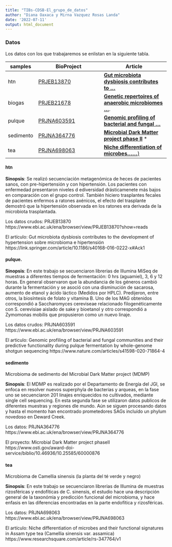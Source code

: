 ```yaml
---
title: "TIBs-CDSB-El_grupo_de_datos"
author: "Diana Oaxaca y Mirna Vazquez Rosas Landa"
date: '2022-07-11'
output: html_document
---
```


### Datos

Los datos con los que trabajaremos se enlistan en la siguiente tabla. 

| samples   | BioProject                                                   | Article                                                      |
| --------- | ------------------------------------------------------------ | ------------------------------------------------------------ |
| htn       | [PRJEB13870](https://www.ebi.ac.uk/ena/browser/view/PRJEB13870?show=reads) | **[Gut microbiota dysbiosis contributes to ...](https://link.springer.com/article/10.1186/s40168-016-0222-x#Ack1)** |
| biogas    | [PRJEB21678](https://www.ebi.ac.uk/ena/browser/view/PRJEB21678) | [**Genetic repertoires of anaerobic microbiomes ...**](https://biotechnologyforbiofuels.biomedcentral.com/articles/10.1186/s13068-018-1258-x). |
| pulque    | [PRJNA603591](https://www.ebi.ac.uk/ena/browser/view/PRJNA603591) | [**Genomic profiling of bacterial and fungal ...**](https://www.nature.com/articles/s41598-020-71864-4) |
| sedimento | [PRJNA364776](https://www.ebi.ac.uk/ena/browser/view/PRJNA364776) | [**Microbial Dark Matter project phase II**](https://www.osti.gov/award-doi-service/biblio/10.46936/10.25585/60000876) * |
| tea       | [PRJNA698063](https://www.ebi.ac.uk/ena/browser/view/PRJNA698063) | [**Niche differentiation of microbes......**)](https://www.researchsquare.com/article/rs-347764/v1) |

#### htn
**Sinopsis**: Se realizó secuenciación metagenómica de heces de pacientes sanos, con pre-hipertensión y con hipertensión. Los pacientes con enfermedad presentaron niveles d ediversidad drásticamenete más bajos en comparación con el grupo control. También hiciero trasplantes fecales de pacientes enfermos a ratones axénicos, el efecto del trasplante demostró que la hipertensión observada en los ratones era derivada de la microbiota trasplantada.

Los datos crudos: PRJEB13870
https://www.ebi.ac.uk/ena/browser/view/PRJEB13870?show=reads

El artículo: Gut microbiota dysbiosis contributes to the development of hypertension sobre microbioma e hipertensión
https://link.springer.com/article/10.1186/s40168-016-0222-x#Ack1

#### pulque. 

**Sinopsis**: En este trabajo se secuenciaron librerias de Illumina MiSeq de muestras a diferentes tiempos de fermentación: 0 hrs (aguamiel), 3, 6 y 12 horas. En general observaron que la abundancia de los géneros cambió durante la fermentación y se asoció con una disminución de sacarosa, aumento de etanol y ácido láctico (Medidos por HPLC). Predijeron, entre otros, la biosíntesis de folato y vitamina B. Uno de los MAG obtenidos correspondió a Saccharomyces cereviseae relacionado filogenéticamente con S. cerevisiae aislado de sake y bioetanol y otro correspondió a Zymomonas mobilis que propusieron como un nuevo linaje.

Los datos crudos: PRJNA603591
https://www.ebi.ac.uk/ena/browser/view/PRJNA603591

El articulo: Genomic profiling of bacterial and fungal communities and their predictive functionality during pulque fermentation by whole-genome shotgun sequencing
https://www.nature.com/articles/s41598-020-71864-4

#### sedimento
Microbioma de sedimento del Microbial Dark Matter project (MDMP)

**Sinopsis**: El MDMP es realizado por el Departamento de Energía del JGI, se enfoca en resolver nuevos superphyla de bacterias y arqueas, en la fase uno se secuenciaron 201 linajes enriquecidos no cultivados, mediante single cell sequencing. En esta segunda fase se utilizaron datos publicos de diferentes muestras y regiones dle mundo. Aún se siguen procesando datos y hasta el momento han encontrado prometedores SAGs incluído un phylum novedoso en Deward Creek.

Los datos: PRJNA364776
https://www.ebi.ac.uk/ena/browser/view/PRJNA364776

El proyecto: Microbial Dark Matter project phaseII https://www.osti.gov/award-doi-service/biblio/10.46936/10.25585/60000876  

#### tea
Microbioma de Camellia sinensis (la planta del té verde y negro)

**Sinopsis**: En este trabajo se secuenciaron librerias de Illumina de muestras rizosféricas y endofíticas de C. sinensis, el estudio hace una descripción general de la taxonómia y predicción funcional del microbioma, y hace enfasis en las diferencias encontradas en la parte endofítica y rizosféricas. 

Los datos: PRJNA698063
https://www.ebi.ac.uk/ena/browser/view/PRJNA698063

El artículo: ​​Niche differentiation of microbes and their functional signatures in Assam type tea (Camellia sinensis var. assamica)
https://www.researchsquare.com/article/rs-347764/v1
